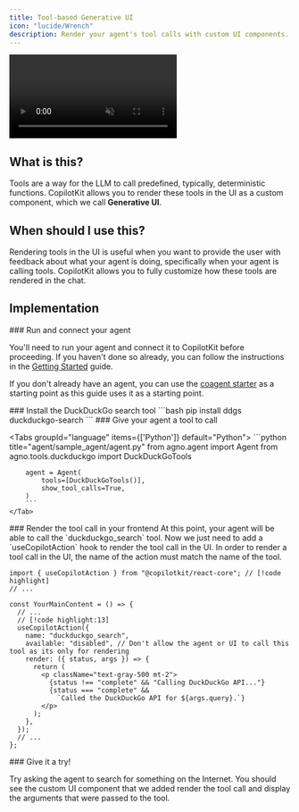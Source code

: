 ```yaml
---
title: Tool-based Generative UI
icon: "lucide/Wrench"
description: Render your agent's tool calls with custom UI components.
---
```



<video
  src="https://cdn.copilotkit.ai/docs/copilotkit/images/coagents/tool-based-gen-ui.mp4"
  className="rounded-lg shadow-xl"
  loop
  playsInline
  controls
  autoPlay
  muted
/>
<Callout>
  This video demonstrates the [implementation](#implementation) section applied
  to out [coagents starter
  project](https://github.com/CopilotKit/CopilotKit/tree/main/examples/agno/starter).
</Callout>

## What is this?

Tools are a way for the LLM to call predefined, typically, deterministic functions. CopilotKit allows you to render these tools in the UI
as a custom component, which we call **Generative UI**.

## When should I use this?

Rendering tools in the UI is useful when you want to provide the user with feedback about what your agent is doing, specifically
when your agent is calling tools. CopilotKit allows you to fully customize how these tools are rendered in the chat.

## Implementation

<Steps>
<Step>
### Run and connect your agent

You'll need to run your agent and connect it to CopilotKit before proceeding. If you haven't done so already,
you can follow the instructions in the [Getting Started](/agno/quickstart/agno) guide.

If you don't already have an agent, you can use the [coagent starter](https://github.com/CopilotKit/CopilotKit/tree/main/examples/agno/starter) as a starting point
as this guide uses it as a starting point.

</Step>
<Step>
### Install the DuckDuckGo search tool
```bash
pip install ddgs duckduckgo-search
```

</Step>
<Step>
### Give your agent a tool to call

<Tabs groupId="language" items={['Python']} default="Python">
    <Tab value="Python">
        ```python title="agent/sample_agent/agent.py"
        from agno.agent import Agent
        from agno.tools.duckduckgo import DuckDuckGoTools

        agent = Agent(
            tools=[DuckDuckGoTools()],
            show_tool_calls=True,
        )
        ```
    </Tab>

</Tabs>
</Step>
<Step>
### Render the tool call in your frontend
At this point, your agent will be able to call the `duckduckgo_search` tool. Now
we just need to add a `useCopilotAction` hook to render the tool call in
the UI.

<Callout type="info" title="Important">
  In order to render a tool call in the UI, the name of the action must match
  the name of the tool.
</Callout>

```tsx title="app/page.tsx"
import { useCopilotAction } from "@copilotkit/react-core"; // [!code highlight]
// ...

const YourMainContent = () => {
  // ...
  // [!code highlight:13]
  useCopilotAction({
    name: "duckduckgo_search",
    available: "disabled", // Don't allow the agent or UI to call this tool as its only for rendering
    render: ({ status, args }) => {
      return (
        <p className="text-gray-500 mt-2">
          {status !== "complete" && "Calling DuckDuckGo API..."}
          {status === "complete" &&
            `Called the DuckDuckGo API for ${args.query}.`}
        </p>
      );
    },
  });
  // ...
};
```

</Step>
<Step>
### Give it a try!

Try asking the agent to search for something on the Internet. You should see the custom UI component that we added
render the tool call and display the arguments that were passed to the tool.

</Step>
</Steps>